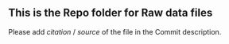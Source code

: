 ## This is the Repo folder for Raw data files

Please add _citation_ / _source_ of the file in the Commit description.
